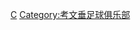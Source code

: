 {{Catnav|頁面分類|...|足球教练|足球教练 (按球队)|英格蘭球會領隊}}
{{Catnav|頁面分類|...|英格蘭足球|英格蘭足球俱樂部|考文垂足球俱乐部}}
{{Catnav|頁面分類|...|英國足球|英格蘭足球|英格蘭球會領隊}}

[[Category:英格蘭球會領隊|C]]
[[Category:考文垂足球俱乐部|Category:考文垂足球俱乐部]]